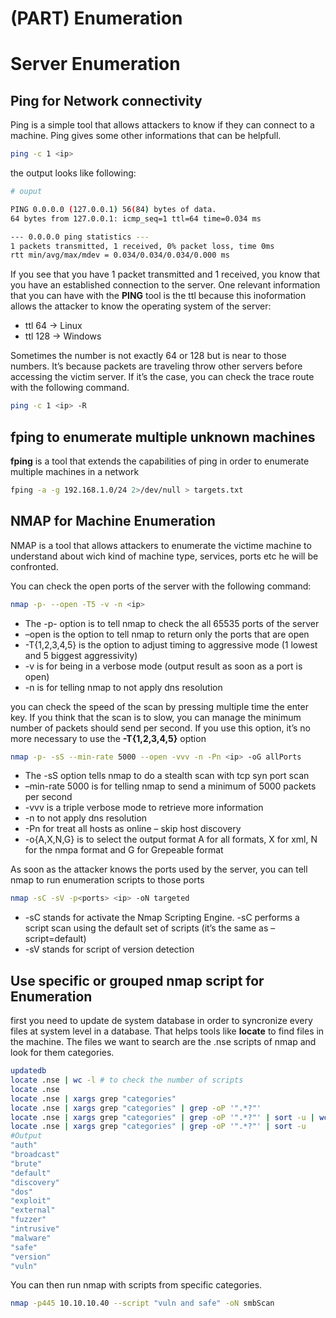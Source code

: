 # (PART) Enumeration {-}

# Server Enumeration {-}

## Ping for Network connectivity {-}

Ping is a simple tool that allows attackers to know if they can connect to a machine. Ping gives some other informations that can be helpfull.

```bash
ping -c 1 <ip>
```

the output looks like following:

```bash
# ouput

PING 0.0.0.0 (127.0.0.1) 56(84) bytes of data.
64 bytes from 127.0.0.1: icmp_seq=1 ttl=64 time=0.034 ms

--- 0.0.0.0 ping statistics ---
1 packets transmitted, 1 received, 0% packet loss, time 0ms
rtt min/avg/max/mdev = 0.034/0.034/0.034/0.000 ms
```

If you see that you have 1 packet transmitted and 1 received, you know that you have an established connection to the server. 
One relevant information that you can have with the **PING** tool is the ttl because this inoformation allows the attacker to 
know the operating system of the server:  

- ttl 64 -> Linux
- ttl 128 -> Windows

Sometimes the number is not exactly 64 or 128 but is near to those numbers. It's because packets are traveling throw other servers 
before accessing the victim server. If it's the case, you can check the trace route with the following command.

```bash
ping -c 1 <ip> -R

```

## fping to enumerate multiple unknown machines {-}

**fping** is a tool that extends the capabilities of ping in order to enumerate multiple machines in a network

```bash
fping -a -g 192.168.1.0/24 2>/dev/null > targets.txt
```

## NMAP for Machine Enumeration {-}

NMAP is a tool that allows attackers to enumerate the victime machine to understand about wich kind of machine type, services, ports etc he will be confronted.

You can check the open ports of the server with the following command:

```bash
nmap -p- --open -T5 -v -n <ip>
```

- The -p- option is to tell nmap to check the all 65535 ports of the server
- --open is the option to tell nmap to return only the ports that are open
- -T{1,2,3,4,5} is the option to adjust timing to aggressive mode (1 lowest and 5 biggest aggressivity)
- -v is for being in a verbose mode (output result as soon as a port is open)
- -n is for telling nmap to not apply dns resolution

you can check the speed of the scan by pressing multiple time the enter key. If you think that the scan is to slow, you can manage the minimum number of packets should
send per second. If you use this option, it's no more necessary to use the **-T{1,2,3,4,5}** option

```bash
nmap -p- -sS --min-rate 5000 --open -vvv -n -Pn <ip> -oG allPorts
```

- The -sS option tells nmap to do a stealth scan with tcp syn port scan
- --min-rate 5000 is for telling nmap to send a minimum of 5000 packets per second
- -vvv is a triple verbose mode to retrieve more information
- -n to not apply dns resolution
- -Pn for treat all hosts as online -- skip host discovery
- -o{A,X,N,G} is to select the output format A for all formats, X for xml, N for the nmpa format and G for Grepeable format

As soon as the attacker knows the ports used by the server, you can tell nmap to run enumeration scripts to those ports

```bash
nmap -sC -sV -p<ports> <ip> -oN targeted
```

- -sC stands for activate the Nmap Scripting Engine. -sC performs a script scan using the default set of scripts (it's the same as --script=default) 
- -sV stands for script of version detection


## Use specific or grouped nmap script for Enumeration {-}

first you need to update de system database in order to syncronize every files at system level in a database. That helps tools like
**locate** to find files in the machine. The files we want to search are the .nse scripts of nmap and look for them categories.

```bash
updatedb
locate .nse | wc -l # to check the number of scripts
locate .nse
locate .nse | xargs grep "categories"
locate .nse | xargs grep "categories" | grep -oP '".*?"'
locate .nse | xargs grep "categories" | grep -oP '".*?"' | sort -u | wc -l
locate .nse | xargs grep "categories" | grep -oP '".*?"' | sort -u
#Output
"auth"
"broadcast"
"brute"
"default"
"discovery"
"dos"
"exploit"
"external"
"fuzzer"
"intrusive"
"malware"
"safe"
"version"
"vuln"
```

You can then run nmap with scripts from specific categories.

```bash
nmap -p445 10.10.10.40 --script "vuln and safe" -oN smbScan
```